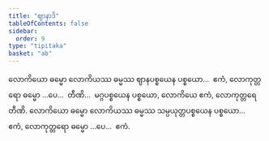```yaml
---
title: "ဈာနာဒိ"
tableOfContents: false
sidebar:
  order: 9
type: "tipitaka"
basket: "ab"
---
```



<DynamicBreadcrumb />

<Division number="165">

<Paragraph number="922">
လောကိယော ဓမ္မော လောကိယဿ ဓမ္မဿ ဈာနပစ္စယေန ပစ္စယော…  ဧကံ, လောကုတ္တရော ဓမ္မော …ပေ…  တီဏိ…  မဂ္ဂပစ္စယေန ပစ္စယော, လောကိယေ ဧကံ, လောကုတ္တရေ တီဏိ.
</Paragraph>

<Paragraph number="923">
လောကိယော ဓမ္မော လောကိယဿ ဓမ္မဿ သမ္ပယုတ္တပစ္စယေန ပစ္စယော…  ဧကံ, လောကုတ္တရော ဓမ္မော …ပေ…  ဧကံ.
</Paragraph>
</Division>
